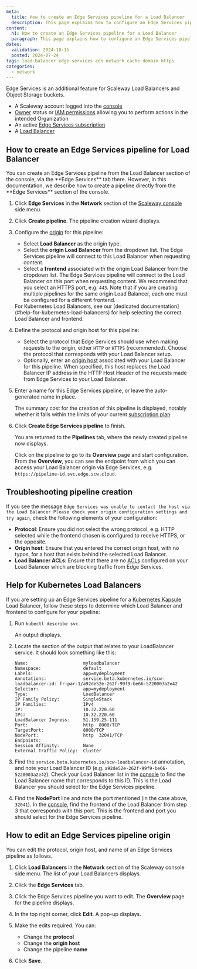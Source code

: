 ```yaml
---
meta:
  title: How to create an Edge Services pipeline for a Load Balancer
  description: This page explains how to configure an Edge Services pipeline on your Load Balancer, enabling a caching service for faster and more efficient delivery.
content:
  h1: How to create an Edge Services pipeline for a Load Balancer
  paragraph: This page explains how to configure an Edge Services pipeline on your Load Balancer, enabling a caching service for faster and more efficient delivery.
dates:
  validation: 2024-10-15
  posted: 2024-07-24
tags: load-balancer edge-services cdn network cache domain https
categories:
  - network
---
```


Edge Services is an additional feature for Scaleway Load Balancers and Object Storage buckets.

<Macro id="edge-services-lb-benefits" />

<Macro id="requirements" />

- A Scaleway account logged into the [console](https://console.scaleway.com)
- [Owner](/iam/concepts/#owner) status or [IAM permissions](/iam/concepts/#permission) allowing you to perform actions in the intended Organization
- An active [Edge Services subscription](/edge-services/how-to/subscribe-edge-services/)
- A [Load Balancer](/load-balancer/how-to/create-load-balancer/)

## How to create an Edge Services pipeline for Load Balancer

<Message type="tip">
You can create an Edge Services pipeline from the Load Balancer section of the console, via the **Edge Services** tab there. However, in this documentation, we describe how to create a pipeline directly from the **Edge Services** section of the console.
</Message>

1. Click **Edge Services** in the **Network** section of the [Scaleway console](https://console.scaleway.com/) side menu.

2. Click **Create pipeline**. The pipeline creation wizard displays.

    <Lightbox src="scaleway-edge-create-pipeline-lb.webp" alt="A screenshot of the Scaleway console shows the Edge Services pipeline creation wizard. It prompts you to select an origin type (Load Balancer or Object Storage), and configure the other options described below on this page." />

3. Configure the [origin](/edge-services/concepts/#origin) for this pipeline:
    - Select **Load Balancer** as the origin type.
    - Select the **origin Load Balancer** from the dropdown list. The Edge Services pipeline will connect to this Load Balancer when requesting content.
    - Select a **frontend** associated with the origin Load Balancer from the dropdown list. The Edge Services pipeline will connect to the Load Balancer on this port when requesting content. We recommend that you select an HTTPS port, e.g. `443`. Note that if you are creating multiple pipelines for the same origin Load Balancer, each one must be configured for a different frontend.

    <Message type="tip">
    For Kubernetes Load Balancers, see our [dedicated documentation](#help-for-kubernetes-load-balancers) for help selecting the correct Load Balancer and frontend.

    </Message>

4. Define the protocol and origin host for this pipeline:
    - Select the protocol that Edge Services should use when making requests to the origin, either `HTTP` or `HTTPS` (recommended). Choose the protocol that corresponds with your Load Balancer setup.
    - Optionally, enter an [origin host](/edge-services/concepts/#origin-host) associated with your Load Balancer for this pipeline. When specified, this host replaces the Load Balancer IP address in the HTTP Host Header of the requests made from Edge Services to your Load Balancer.

5. Enter a name for this Edge Services pipeline, or leave the auto-generated name in place.

    The summary cost for the creation of this pipeline is displayed, notably whether it falls within the limits of your current [subscription plan](/edge-services/reference-content/understanding-pricing/)

6. Click **Create Edge Services pipeline** to finish.

    You are returned to the **Pipelines** tab, where the newly created pipeline now displays. 

    Click on the pipeline to go to its **Overview** page and start configuration. From the **Overview**, you can see the endpoint from which you can access your Load Balancer origin via Edge Services, e.g. `https://pipeline-id.svc.edge.scw.cloud`.

## Troubleshooting pipeline creation

If you see the message `Edge Services was unable to contact the host via the Load Balancer Please check your origin configuration settings and try again`, check the following elements of your configuration:

- **Protocol**: Ensure you did not select the wrong protocol, e.g. HTTP selected while the frontend chosen is configured to receive HTTPS, or the opposite.
- **Origin host**: Ensure that you entered the correct origin host, with no typos, for a host that exists behind the selected Load Balancer.
- **Load Balancer ACLs**: Ensure that there are no [ACLs](/load-balancer/how-to/create-manage-acls/) configured on your Load Balancer which are blocking traffic from Edge Services.

## Help for Kubernetes Load Balancers

If you are setting up an Edge Services pipeline for a [Kubernetes Kapsule](/kubernetes) Load Balancer, follow these steps to determine which Load Balancer and frontend to configure for your pipeline:

1. Run `kubectl describe svc`.

    An output displays.

2. Locate the section of the output that relates to your LoadBalancer service. It should look something like this:

    ```
    Name:                     myloadbalancer
    Namespace:                default
    Labels:                   app=mydeployment
    Annotations:              service.beta.kubernetes.io/scw-loadbalancer-id: fr-par-1/a92de52e-262f-99f9-be66-5220003a2e42
    Selector:                 app=mydeployment
    Type:                     LoadBalancer
    IP Family Policy:         SingleStack
    IP Families:              IPv4
    IP:                       10.32.220.60
    IPs:                      10.32.220.60
    LoadBalancer Ingress:     51.159.25.111
    Port:                     http  8000/TCP
    TargetPort:               8000/TCP
    NodePort:                 http  32041/TCP
    Endpoints:                
    Session Affinity:         None
    External Traffic Policy:  Cluster
    ```
3. Find the `service.beta.kubernetes.io/scw-loadbalancer-id` annotation, and note your Load Balancer ID (e.g. `a92de52e-262f-99f9-be66-5220003a2e42`). Check your Load Balancer list in the [console](https://console.scaleway.com/load-balancer/lbs) to find the Load Balancer name that corresponds to this ID. This is the Load Balancer you should select for the Edge Services pipeline.

4. Find the **NodePort** line and note the port mentioned (in the case above, `32041`). In the [console](https://console.scaleway.com/load-balancer/lbs), find the frontend of the Load Balancer from step 3 that corresponds with this port. This is the frontend and port you should select for the Edge Services pipeline.

## How to edit an Edge Services pipeline origin

You can edit the protocol, origin host, and name of an Edge Services pipeline as follows.

1. Click **Load Balancers** in the **Network** section of the Scaleway console side menu. The list of your Load Balancers displays.

2. Click the **Edge Services** tab.

3. Click the Edge Services pipeline you want to edit. The **Overview** page for the pipeline displays.

4. In the top right corner, click **Edit**. A pop-up displays.

    <Lightbox src="scaleway-edit-edge-lb-pipeline.webp" alt="A screenshot of the Scaleway console displays, showing a screen for editing an Edge Services Load Balancer pipeline. Modifiable elements are protocol, origin host and name" />

5. Make the edits required. You can:
    - Change the **protocol**
    - Change the **origin host**
    - Change the pipeline **name**

6. Click **Save**.